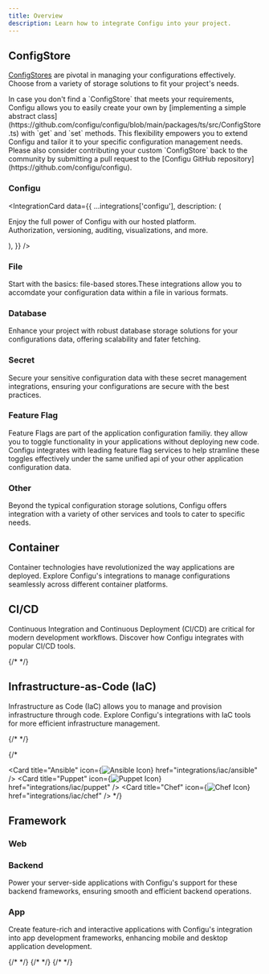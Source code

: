 ```yaml
---
title: Overview
description: Learn how to integrate Configu into your project.
---
```



<Construction />

## ConfigStore

[ConfigStores](/introduction/concepts#configstore) are pivotal in managing your configurations effectively. Choose from a variety of storage solutions to fit your project's needs.

<Tip>
  In case you don't find a `ConfigStore` that meets your requirements, Configu allows you to easily create your own by
  [implementing a simple abstract class](https://github.com/configu/configu/blob/main/packages/ts/src/ConfigStore.ts)
  with `get` and `set` methods. This flexibility empowers you to extend Configu and tailor it to your specific
  configuration management needs. Please also consider contributing your custom `ConfigStore` back to the community by
  submitting a pull request to the [Configu GitHub repository](https://github.com/configu/configu).
</Tip>

### Configu

<IntegrationCard
  data={{
    ...integrations['configu'],
    description: (
      <p>
        Enjoy the full power of Configu with our hosted platform.
        <br />
        Authorization, versioning, auditing, visualizations, and more.
      </p>
    ),
  }}
/>

### File

Start with the basics: file-based stores.These integrations allow you to accomdate your configuration data within a file in various formats.

<CardGroup cols={4}>
  <IntegrationCard data={integrations['json-file']} />
  <IntegrationCard data={integrations['csv-file']} />
  <IntegrationCard data={integrations['xml-file']} />
  <IntegrationCard data={integrations['ini-file']} />
  <IntegrationCard data={integrations['toml-file']} />
</CardGroup>

### Database

Enhance your project with robust database storage solutions for your configurations data, offering scalability and fater fetching.

<CardGroup cols={4}>
  <IntegrationCard data={integrations['sqlite']} />
  <IntegrationCard data={integrations['mysql']} />
  <IntegrationCard data={integrations['mariadb']} />
  <IntegrationCard data={integrations['postgresql']} />
  <IntegrationCard data={integrations['cockroachdb']} />
  <IntegrationCard data={integrations['mssql']} />
</CardGroup>

### Secret

Secure your sensitive configuration data with these secret management integrations, ensuring your configurations are secure with the best practices.

<CardGroup cols={4}>
  <IntegrationCard data={integrations['hashicorp-vault']} />
  <IntegrationCard data={integrations['aws-secrets-manager']} />
  <IntegrationCard data={integrations['azure-key-vault']} />
  <IntegrationCard data={integrations['gcp-secret-manager']} />
  <IntegrationCard data={integrations['kubernetes-secret']} />
</CardGroup>

### Feature Flag

Feature Flags are part of the application configuration familiy. they allow you to toggle functionality in your applications without deploying new code. Configu integrates with leading feature flag services to help stramline these toggles effectively under the same unified api of your other application configuration data.

<CardGroup cols={4}>
  <IntegrationCard data={integrations['launchdarkly']} />
  <IntegrationCard data={integrations['cloudbees-feature-management']} />
  <IntegrationCard data={integrations['split']} />
</CardGroup>

### Other

Beyond the typical configuration storage solutions, Configu offers integration with a variety of other services and tools to cater to specific needs.

<CardGroup cols={4}>
  <IntegrationCard data={integrations['in-memory']} />
  <IntegrationCard data={integrations['aws-parameter-store']} />
  <IntegrationCard data={integrations['localforage']} />
</CardGroup>

## Container

Container technologies have revolutionized the way applications are deployed. Explore Configu's integrations to manage configurations seamlessly across different container platforms.

<CardGroup cols={4}>
  <IntegrationCard data={integrations['docker']} />
  <IntegrationCard data={integrations['docker-compose']} />
  <IntegrationCard data={integrations['kubernetes']} />
  <IntegrationCard data={integrations['aws-ecs']} />
</CardGroup>

## CI/CD

Continuous Integration and Continuous Deployment (CI/CD) are critical for modern development workflows. Discover how Configu integrates with popular CI/CD tools.

<CardGroup cols={4}>
  <IntegrationCard data={integrations['jenkins']} />
  <IntegrationCard data={integrations['github-actions']} />
  <IntegrationCard data={integrations['circleci']} />
  <IntegrationCard data={integrations['gitlab-cicd']} />
  {/* <IntegrationCard data={integrations["azure-pipelines"]} /> */}
</CardGroup>

## Infrastructure-as-Code (IaC)

Infrastructure as Code (IaC) allows you to manage and provision infrastructure through code. Explore Configu's integrations with IaC tools for more efficient infrastructure management.

<CardGroup cols={4}>
  <IntegrationCard data={integrations['terraform']} />
  {/* <IntegrationCard data={integrations["vagrant"]} /> */}
  <IntegrationCard data={integrations['helm']} />
  <IntegrationCard data={integrations['aws-cdk']} />
  <IntegrationCard data={integrations['pulumi']} />
</CardGroup>

{/\* <CardGroup cols={4}>

  <Card
    title="Ansible"
    icon={<img alt="Ansible Icon" noZoom src="https://api.iconify.design/logos:ansible.svg?width=24&height=24" />}
    href="integrations/iac/ansible"
  />
  <Card
    title="Puppet"
    icon={<img alt="Puppet Icon" noZoom src="https://api.iconify.design/logos:puppet-icon.svg?width=24&height=24" />}
    href="integrations/iac/puppet"
  />
  <Card
    title="Chef"
    icon={<img alt="Chef Icon" noZoom src="https://api.iconify.design/logos:chef.svg?width=24&height=24" />}
    href="integrations/iac/chef"
  />
</CardGroup> */}

## Framework

### Web

<CardGroup cols={4}>
  <IntegrationCard data={integrations['vite']} />
  <IntegrationCard data={integrations['nextjs']} />
  <IntegrationCard data={integrations['remix']} />
  <IntegrationCard data={integrations['gatsby']} />
  <IntegrationCard data={integrations['astro']} />
  <IntegrationCard data={integrations['nuxt']} />
  <IntegrationCard data={integrations['sveltekit']} />
</CardGroup>

### Backend

Power your server-side applications with Configu's support for these backend frameworks, ensuring smooth and efficient backend operations.

<CardGroup cols={4}>
  <IntegrationCard data={integrations['express']} />
  <IntegrationCard data={integrations['nestjs']} />
  <IntegrationCard data={integrations['fastify']} />
</CardGroup>

<CardGroup cols={4}>
  <IntegrationCard data={integrations['django']} />
  <IntegrationCard data={integrations['flask']} />
  <IntegrationCard data={integrations['fastapi']} />
</CardGroup>

<CardGroup cols={4}>
  <IntegrationCard data={integrations['laravel']} />
  <IntegrationCard data={integrations['symfony']} />
</CardGroup>

<CardGroup cols={4}>
  <IntegrationCard data={integrations['rails']} />
  <IntegrationCard data={integrations['spring']} />
  <IntegrationCard data={integrations['aspnet']} />
</CardGroup>

<CardGroup cols={4}>
  <IntegrationCard data={integrations['wordpress']} />
  <IntegrationCard data={integrations['strapi']} />
</CardGroup>

### App

Create feature-rich and interactive applications with Configu's integration into app development frameworks, enhancing mobile and desktop application development.

<CardGroup cols={4}>
  <IntegrationCard data={integrations['expo']} />
  <IntegrationCard data={integrations['react-native']} />
  <IntegrationCard data={integrations['flutter']} />
  {/* <IntegrationCard data={integrations["ionic"]} /> */}
  {/* <IntegrationCard data={integrations["cordova"]} /> */}
</CardGroup>

<CardGroup cols={4}>
  <IntegrationCard data={integrations['electron']} />
  {/* <IntegrationCard data={integrations["nwjs"]} /> */}
</CardGroup>

